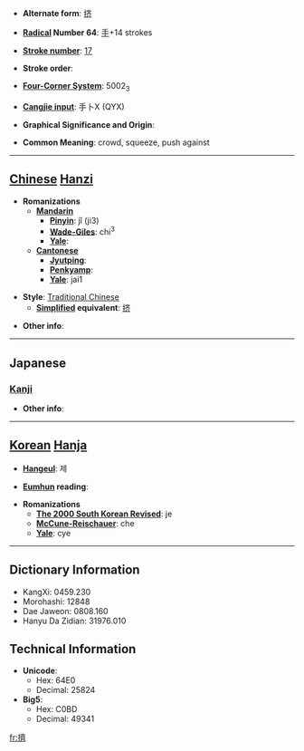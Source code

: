 * '''Alternate form''': [[挤]]

* '''[[Wiktionary:Chinese radical index| Radical]] Number 64''': [[Wiktionary:Chinese radical index 手|手]]+14 strokes

* '''[[Wiktionary:Chinese total strokes index|Stroke number]]''': [[Wiktionary:Chinese total strokes index 17|17]]

* '''Stroke order''': 

* '''[[Wiktionary:Chinese four corner index|Four-Corner System]]''': 5002<sub>3</sub>

* '''[[Wiktionary:Chinese Cangjie index|Cangjie input]]''': 手卜X (QYX)

* '''Graphical Significance and Origin''': 

* '''Common Meaning''': crowd, squeeze, push against

----

== [[Chinese]] [[Hanzi]] ==

* '''Romanizations'''
** '''[[Mandarin]]'''
*** '''[[Pinyin]]''': jǐ (ji3)
*** '''[[Wade-Giles]]''': chi<sup>3</sup>
*** '''[[Yale]]''': 
** '''[[Cantonese]]'''
*** '''[[Jyutping]]''':
*** '''[[Penkyamp]]''': 
*** '''[[Yale]]''': jai1

* '''Style''': [[Traditional Chinese]] 
** '''[[Simplified Chinese|Simplified]] equivalent''': [[挤]]

* '''Other info''': 

----

==Japanese==
===[[Kanji]]===
{{kanji|on readings=[[せい]] (sei), [[さい]] (sai)
|kun readings=[[おす]] (osu)
}}

* '''Other info''':  

----

== [[Korean]] [[Hanja]] ==

* '''[[Hangeul]]''': 제

* '''[[Eumhun]] reading''': 

* '''Romanizations'''
** '''[[The 2000 South Korean Revised Romanization|The 2000 South Korean Revised]]''': je
** '''[[McCune-Reischauer]]''': che
** '''[[Yale]]''': cye

----

== Dictionary Information ==

* KangXi: 0459.230
* Morohashi: 12848
* Dae Jaweon: 0808.160
* Hanyu Da Zidian: 31976.010

== Technical Information ==

* '''Unicode''':
** Hex: 64E0
** Decimal: 25824
* '''Big5''':
** Hex: C0BD
** Decimal: 49341

[[fr:擠]]